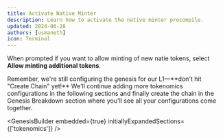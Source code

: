 ```yaml
---
title: Activate Native Minter
description: Learn how to activate the native minter precompile.
updated: 2024-06-28
authors: [usmaneth]
icon: Terminal
---
```


When prompted if you want to allow minting of new natie tokens, select **Allow minting additional tokens**.

<Callout type="warning">
Remember, we're still configuring the genesis for our L1—**don't hit "Create Chain" yet!** We'll continue adding more tokenomics configurations in the following sections and finally create the chain in the Genesis Breakdown section where you'll see all your configurations come together.
</Callout>

<GenesisBuilder embedded={true} initiallyExpandedSections={['tokenomics']} />
